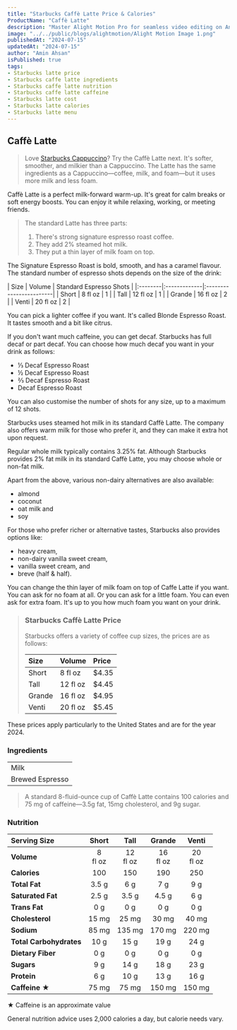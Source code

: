 ```yaml
---
title: "Starbucks Caffè Latte Price & Calories"
ProductName: "Caffè Latte" 
description: "Master Alight Motion Pro for seamless video editing on Android, iOS, and Tablets with our ultimate guide, unlocking advanced features and elevating your skills in 2024!"
image: "../../public/blogs/alightmotion/Alight Motion Image 1.png"
publishedAt: "2024-07-15"
updatedAt: "2024-07-15"
author: "Amin Ahsan"
isPublished: true
tags:
- Starbucks latte price
- Starbucks caffe latte ingredients
- Starbucks caffe latte nutrition 
- Starbucks caffe latte caffeine
- Starbucks latte cost
- Starbucks latte calories
- Starbucks latte menu
---
```


 
## Caffè Latte 

> Love [Starbucks Cappuccino](https://starbmenu.com/hot-coffees/cappuccino)? Try the Caffè Latte next. It's softer, smoother, and milkier than a Cappuccino. The Latte has the same ingredients as a Cappuccino—coffee, milk, and foam—but it uses more milk and less foam.

Caffè Latte is a perfect milk-forward warm-up. It's great for calm breaks or soft energy boosts. You can enjoy it while relaxing, working, or meeting friends.

> The standard Latte has three parts:
> 
> 1. There's strong signature espresso roast coffee.
> 2. They add 2% steamed hot milk.
> 3. They put a thin layer of milk foam on top.

The Signature Espresso Roast is bold, smooth, and has a caramel flavour. The standard number of espresso shots depends on the size of the drink:

<div style={{width:"300px"}}>
| Size    |  Volume      | Standard Espresso Shots |
|:--------|:-------------|:------------------------|
| Short   | 8 fl oz      | 1                       |
| Tall    | 12 fl oz     | 1                       |
| Grande  | 16 fl oz     | 2                       |
| Venti   | 20 fl oz     | 2                       |
</div>

You can pick a lighter coffee if you want. It's called Blonde Espresso Roast. It tastes smooth and a bit like citrus.

If you don't want much caffeine, you can get decaf. Starbucks has full decaf or part decaf.
You can choose how much decaf you want in your drink as follows:

 - ⅓ Decaf Espresso Roast
 - ½ Decaf Espresso Roast
 - ⅔ Decaf Espresso Roast
 - Decaf Espresso Roast

You can also customise the number of shots for any size, up to a maximum of 12 shots.

Starbucks uses steamed hot milk in its standard Caffè Latte. The company also offers warm milk for those who prefer it, and they can make it extra hot upon request.

Regular whole milk typically contains 3.25% fat. Although Starbucks provides 2% fat milk in its standard Caffè Latte, you may choose whole or non-fat milk.

Apart from the above, various non-dairy alternatives are also available:
 - almond
 - coconut
 - oat milk and
 - soy

 For those who prefer richer or alternative tastes, Starbucks also provides options like:

- heavy cream,
- non-dairy vanilla sweet cream,
- vanilla sweet cream, and
- breve (half & half).

You can change the thin layer of milk foam on top of Caffe Latte if you want. You can ask for no foam at all. Or you can ask for a little foam. You can even ask for extra foam. It's up to you how much foam you want on your drink.

> ### Starbucks Caffè Latte Price
>
> Starbucks offers a variety of coffee cup sizes, the prices are as follows:
> 
> | Size    |   Volume     | Price |
> |:--------|:-------------|:------|
> | Short   | 8 fl oz      | $4.35 |
> | Tall    | 12 fl oz     | $4.45 |
> | Grande  | 16 fl oz     | $4.95 |
> | Venti   | 20 fl oz     | $5.45 |

These prices apply particularly to the United States and are for the year 2024.


### Ingredients
|                     |
|:--------------------|
| Milk                |
| Brewed Espresso     |

> A standard 8-fluid-ounce cup of Caffè Latte contains 100 calories and 75 mg of caffeine—3.5g fat, 15mg cholesterol, and 9g sugar. 

### Nutrition

|  Serving Size	            | Short          | Tall        | Grande   | Venti    |
|:--------------------------|:--------------:|:-----------:|:--------:|:--------:|
| **Volume**                | 8 <br/> fl oz  | 12 <br/> fl oz |  16 <br/> fl oz | 20 <br/> fl oz |
| **Calories**              | 100            | 150         | 190      | 250       |
| **Total Fat**             | 3.5 g          | 6 g         | 7 g      | 9 g      |
| **Saturated Fat**         | 2.5 g          | 3.5 g       | 4.5 g    | 6 g      |
| **Trans Fat**             | 0 g            | 0 g         | 0 g      | 0 g      |
| **Cholesterol**           | 15 mg          | 25 mg       | 30 mg    | 40 mg     |
| **Sodium**                | 85 mg          | 135 mg      | 170 mg   | 220 mg    | 
| **Total Carbohydrates**   | 10 g           | 15 g        | 19 g     | 24 g      |
| **Dietary Fiber**         | 0 g            | 0 g         | 0 g      | 0 g      |
| **Sugars**                | 9 g            | 14 g        | 18 g     | 23 g      |
| **Protein**               | 6 g            | 10 g        | 13 g     | 16 g      |
| **Caffeine ★**           | 75 mg          | 75 mg       | 150 mg   | 150 mg   |

★ Caffeine is an approximate value

General nutrition advice uses 2,000 calories a day, but calorie needs vary.